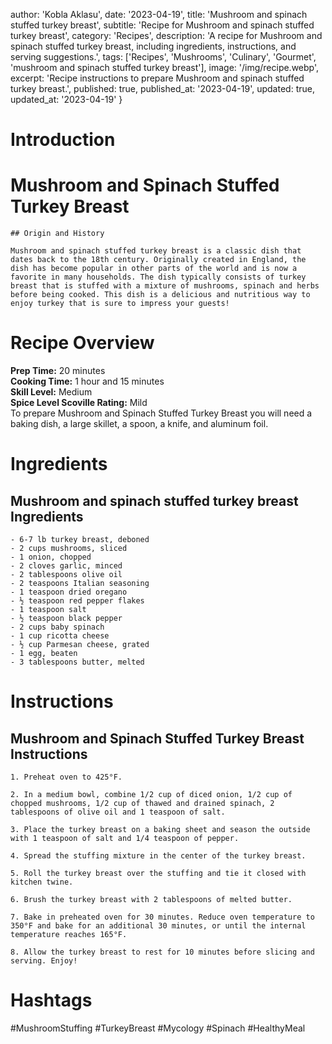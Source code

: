 
  author: 'Kobla Aklasu',
  date: '2023-04-19',
  title: 'Mushroom and spinach stuffed turkey breast',
  subtitle: 'Recipe for Mushroom and spinach stuffed turkey breast',
  category: 'Recipes',
  description: 'A recipe for Mushroom and spinach stuffed turkey breast, including ingredients, instructions, and serving suggestions.',
  tags: ['Recipes', 'Mushrooms', 'Culinary', 'Gourmet', 'mushroom and spinach stuffed turkey breast'],
  image: '/img/recipe.webp',
  excerpt: 'Recipe instructions to prepare Mushroom and spinach stuffed turkey breast.',
  published: true,
  published_at: '2023-04-19',
  updated: true,
  updated_at: '2023-04-19'
}


  # Introduction

# Mushroom and Spinach Stuffed Turkey Breast 
    
    ## Origin and History
    
    Mushroom and spinach stuffed turkey breast is a classic dish that dates back to the 18th century. Originally created in England, the dish has become popular in other parts of the world and is now a favorite in many households. The dish typically consists of turkey breast that is stuffed with a mixture of mushrooms, spinach and herbs before being cooked. This dish is a delicious and nutritious way to enjoy turkey that is sure to impress your guests!

# Recipe Overview

**Prep Time:** 20 minutes  
    **Cooking Time:** 1 hour and 15 minutes  
    **Skill Level:** Medium  
    **Spice Level Scoville Rating:** Mild  
    To prepare Mushroom and Spinach Stuffed Turkey Breast you will need a baking dish, a large skillet, a spoon, a knife, and aluminum foil.

# Ingredients

## Mushroom and spinach stuffed turkey breast Ingredients
    
    - 6-7 lb turkey breast, deboned
    - 2 cups mushrooms, sliced
    - 1 onion, chopped
    - 2 cloves garlic, minced
    - 2 tablespoons olive oil
    - 2 teaspoons Italian seasoning
    - 1 teaspoon dried oregano
    - ½ teaspoon red pepper flakes
    - 1 teaspoon salt
    - ½ teaspoon black pepper
    - 2 cups baby spinach
    - 1 cup ricotta cheese
    - ½ cup Parmesan cheese, grated
    - 1 egg, beaten
    - 3 tablespoons butter, melted

# Instructions

## Mushroom and Spinach Stuffed Turkey Breast Instructions
    
    1. Preheat oven to 425°F.
    
    2. In a medium bowl, combine 1/2 cup of diced onion, 1/2 cup of chopped mushrooms, 1/2 cup of thawed and drained spinach, 2 tablespoons of olive oil and 1 teaspoon of salt.
    
    3. Place the turkey breast on a baking sheet and season the outside with 1 teaspoon of salt and 1/4 teaspoon of pepper.
    
    4. Spread the stuffing mixture in the center of the turkey breast.
    
    5. Roll the turkey breast over the stuffing and tie it closed with kitchen twine.
    
    6. Brush the turkey breast with 2 tablespoons of melted butter.
    
    7. Bake in preheated oven for 30 minutes. Reduce oven temperature to 350°F and bake for an additional 30 minutes, or until the internal temperature reaches 165°F.
    
    8. Allow the turkey breast to rest for 10 minutes before slicing and serving. Enjoy!

# Hashtags

#MushroomStuffing #TurkeyBreast #Mycology #Spinach #HealthyMeal



